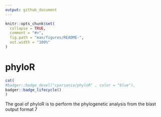 ```yaml
---
output: github_document
---
```


<!-- README.md is generated from README.Rmd. Please edit that file -->

```r
knitr::opts_chunk$set(
  collapse = TRUE,
  comment = "#>",
  fig.path = "man/figures/README-",
  out.width = "100%"
)
```

# phyloR

<!-- badges: start -->
```r
cat(
#badger::badge_devel("cparsania/phyloR" , color = "blue"),
badger::badge_lifecycle()
)
```
<!-- badges: end -->

The goal of phyloR is to perform the phylogenetic analysis from the blast output format 7  

